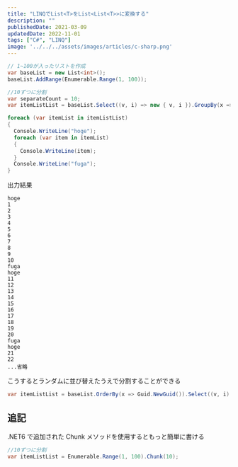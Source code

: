 ---
title: "LINQでList<T>をList<List<T>>に変換する"
description: ""
publishedDate: 2021-03-09
updatedDate: 2022-11-01
tags: ["C#", "LINQ"]
image: '../../../assets/images/articles/c-sharp.png'
---

```csharp
// 1~100が入ったリストを作成
var baseList = new List<int>();
baseList.AddRange(Enumerable.Range(1, 100));

//10ずつに分割
var separateCount = 10;
var itemListList = baseList.Select((v, i) => new { v, i }).GroupBy(x => x.i / separateCount).Select(g => g.Select(x => x.v).ToList()).ToList();

foreach (var itemList in itemListList)
{
  Console.WriteLine("hoge");
  foreach (var item in itemList)
  {
    Console.WriteLine(item);
  }
  Console.WriteLine("fuga");
}
```

出力結果

```
hoge
1
2
3
4
5
6
7
8
9
10
fuga
hoge
11
12
13
14
15
16
17
18
19
20
fuga
hoge
21
22
...省略
```

こうするとランダムに並び替えたうえで分割することができる

```csharp
var itemListList = baseList.OrderBy(x => Guid.NewGuid()).Select((v, i) => new { v, i }).GroupBy(x => x.i / separateCount).Select(g => g.Select(x => x.v).ToList()).ToList();
```

## 追記

.NET6 で追加された Chunk メソッドを使用するともっと簡単に書ける

```csharp
//10ずつに分割
var itemListList = Enumerable.Range(1, 100).Chunk(10);
```
